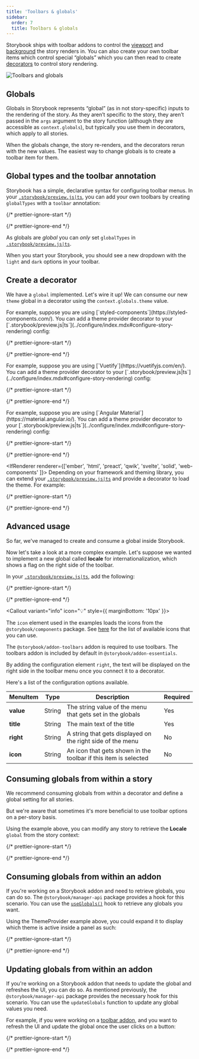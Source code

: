 ```yaml
---
title: 'Toolbars & globals'
sidebar:
  order: 7
  title: Toolbars & globals
---
```


<YouTubeCallout id="DuJ_gmSncLM" title="Create custom toolbar items using global types" />

Storybook ships with toolbar addons to control the [viewport](./viewport.mdx) and [background](./backgrounds.mdx) the story renders in. You can also create your own toolbar items which control special “globals” which you can then read to create [decorators](../writing-stories/decorators.mdx) to control story rendering.

![Toolbars and globals](../_assets/essentials/toolbars-and-globals.png)

## Globals

Globals in Storybook represents “global” (as in not story-specific) inputs to the rendering of the story. As they aren’t specific to the story, they aren’t passed in the `args` argument to the story function (although they are accessible as `context.globals`), but typically you use them in decorators, which apply to all stories.

When the globals change, the story re-renders, and the decorators rerun with the new values. The easiest way to change globals is to create a toolbar item for them.

## Global types and the toolbar annotation

Storybook has a simple, declarative syntax for configuring toolbar menus. In your [`.storybook/preview.js|ts`](../configure/index.mdx#configure-story-rendering), you can add your own toolbars by creating `globalTypes` with a `toolbar` annotation:

{/* prettier-ignore-start */}

<CodeSnippets path="storybook-preview-configure-globaltypes.md" />

{/* prettier-ignore-end */}

<Callout variant="info" icon="💡">

  As globals are *global* you can *only* set `globalTypes` in [`.storybook/preview.js|ts`](../configure/index.mdx#configure-story-rendering).

</Callout>

When you start your Storybook, you should see a new dropdown with the `light` and `dark` options in your toolbar.

## Create a decorator

We have a `global` implemented. Let's wire it up! We can consume our new `theme` global in a decorator using the `context.globals.theme` value.

<IfRenderer renderer="react">
  For example, suppose you are using [`styled-components`](https://styled-components.com/). You can add a theme provider decorator to your [`.storybook/preview.js|ts`](../configure/index.mdx#configure-story-rendering) config:

  {/* prettier-ignore-start */}

  <CodeSnippets path="storybook-preview-use-global-type.md" />

  {/* prettier-ignore-end */}
</IfRenderer>

<IfRenderer renderer="vue">
  For example, suppose you are using [`Vuetify`](https://vuetifyjs.com/en/). You can add a theme provider decorator to your [`.storybook/preview.js|ts`](../configure/index.mdx#configure-story-rendering) config:

  {/* prettier-ignore-start */}

  <CodeSnippets path="storybook-preview-use-global-type.md" />

  {/* prettier-ignore-end */}
</IfRenderer>

<IfRenderer renderer="angular">
  For example, suppose you are using [`Angular Material`](https://material.angular.io/). You can add a theme provider decorator to your [`.storybook/preview.js|ts`](../configure/index.mdx#configure-story-rendering) config:

  {/* prettier-ignore-start */}

  <CodeSnippets path="storybook-preview-use-global-type.md" />

  {/* prettier-ignore-end */}
</IfRenderer>

<IfRenderer renderer={['ember', 'html', 'preact', 'qwik', 'svelte', 'solid', 'web-components' ]}>
  Depending on your framework and theming library, you can extend your [`.storybook/preview.js|ts`](../configure/index.mdx#configure-story-rendering) and provide a decorator to load the theme. For example:

  {/* prettier-ignore-start */}

  <CodeSnippets path="storybook-preview-use-global-type.md" />

  {/* prettier-ignore-end */}
</IfRenderer>

## Advanced usage

So far, we've managed to create and consume a global inside Storybook.

Now let's take a look at a more complex example. Let's suppose we wanted to implement a new global called **locale** for internationalization, which shows a flag on the right side of the toolbar.

In your [`.storybook/preview.js|ts`](../configure/index.mdx#configure-story-rendering), add the following:

{/* prettier-ignore-start */}

<CodeSnippets path="storybook-preview-locales-globaltype.md" />

{/* prettier-ignore-end */}

<Callout variant="info" icon="💡" style={{ marginBottom: '10px' }}>

  The `icon` element used in the examples loads the icons from the `@storybook/components` package. See [here](../faq.mdx#what-icons-are-available-for-my-toolbar-or-my-addon) for the list of available icons that you can use.
  
</Callout>

<Callout variant="info" icon="💡">

  The `@storybook/addon-toolbars` addon is required to use toolbars. The toolbars addon is included by default in `@storybook/addon-essentials`.

</Callout>

By adding the configuration element `right`, the text will be displayed on the right side in the toolbar menu once you connect it to a decorator.

Here's a list of the configuration options available.

| MenuItem  | Type   | Description                                                     | Required |
| --------- | ------ | --------------------------------------------------------------- | -------- |
| **value** | String | The string value of the menu that gets set in the globals       | Yes      |
| **title** | String | The main text of the title                                      | Yes      |
| **right** | String | A string that gets displayed on the right side of the menu      | No       |
| **icon**  | String | An icon that gets shown in the toolbar if this item is selected | No       |

## Consuming globals from within a story

We recommend consuming globals from within a decorator and define a global setting for all stories.

But we're aware that sometimes it's more beneficial to use toolbar options on a per-story basis.

Using the example above, you can modify any story to retrieve the **Locale** `global` from the story context:

{/* prettier-ignore-start */}

<CodeSnippets path="my-component-story-use-globaltype.md" usesCsf3 csf2Path="essentials/toolbars-and-globals#snippet-my-component-story-use-globaltype" />

{/* prettier-ignore-end */}

## Consuming globals from within an addon

If you're working on a Storybook addon and need to retrieve globals, you can do so. The `@storybook/manager-api` package provides a hook for this scenario. You can use the [`useGlobals()`](../addons/addons-api.mdx#useglobals) hook to retrieve any globals you want.

Using the ThemeProvider example above, you could expand it to display which theme is active inside a panel as such:

{/* prettier-ignore-start */}

<CodeSnippets path="addon-consume-globaltype.md" />

{/* prettier-ignore-end */}

## Updating globals from within an addon

If you're working on a Storybook addon that needs to update the global and refreshes the UI, you can do so. As mentioned previously, the `@storybook/manager-api` package provides the necessary hook for this scenario. You can use the `updateGlobals` function to update any global values you need.

For example, if you were working on a [toolbar addon](../addons/addon-types.mdx#toolbars), and you want to refresh the UI and update the global once the user clicks on a button:

{/* prettier-ignore-start */}

<CodeSnippets path="addon-consume-and-update-globaltype.md" />

{/* prettier-ignore-end */}
